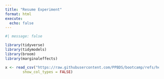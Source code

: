 ```yaml
---
title: "Resume Experiment"
format: html
execute: 
  echo: false
---
```



```r
#| message: false

library(tidyverse)
library(tidymodels)
library(broom)
library(marginaleffects)

x <- read_csv("https://raw.githubusercontent.com/PPBDS/bootcamp/refs/heads/master/_internal/data/resume.csv",
        show_col_types = FALSE)
```

<!-- name indicates applicant's first name.

gender indicates gender.

ethnicity indicates ethnicity (i.e., Caucasian-sounding vs. African-American sounding first name).

quality indicatesquality of resume.

call indicates whether the applicant was called back?

city indicates city: Boston or Chicago.

jobs indicates number of jobs listed on resume.

experience indicates number of years of work experience on the resume.

honors: Did the resume mention some honors?

holes: Does the resume have some employment holes?

special: Does the resume mention some special skills? -->
